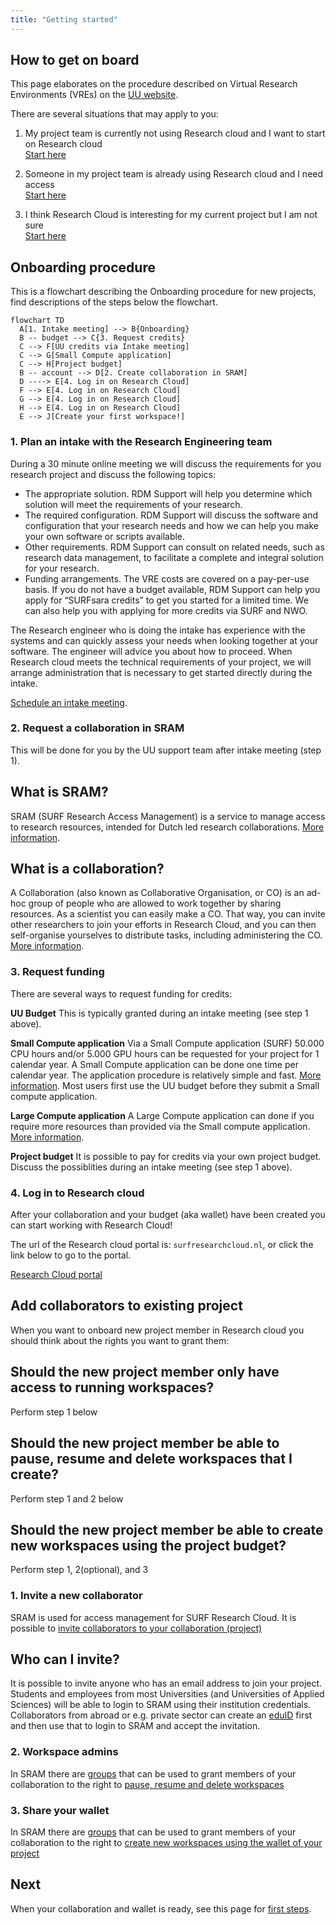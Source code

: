 ```yaml
---
title: "Getting started"
---
```


## How to get on board

This page elaborates on the procedure described on Virtual Research Environments (VREs) on the [UU website](https://www.uu.nl/en/research/research-data-management/tools-services/software-and-computing/virtual-research-environments).

There are several situations that may apply to you:  

1. My project team is currently not using Research cloud and I want to start on Research cloud  
[Start here](#steps-for-setting-up-a-new-research-cloud-project)  

2. Someone in my project team is already using Research cloud and I need access  
[Start here](#add-collaborators-to-existing-project)  

3. I think Research Cloud is interesting for my current project but I am not sure  
[Start here](#steps-for-setting-up-a-new-research-cloud-project)  

## Onboarding procedure

This is a flowchart describing the Onboarding procedure for new projects, find descriptions of the steps below the flowchart.

```mermaid
flowchart TD
  A[1. Intake meeting] --> B{Onboarding}
  B -- budget --> C{3. Request credits}
  C --> F[UU credits via Intake meeting]
  C --> G[Small Compute application]
  C --> H[Project budget]
  B -- account --> D[2. Create collaboration in SRAM]
  D ----> E[4. Log in on Research Cloud]
  F --> E[4. Log in on Research Cloud]
  G --> E[4. Log in on Research Cloud]
  H --> E[4. Log in on Research Cloud]
  E --> J[Create your first workspace!]

```

### 1. Plan an intake with the Research Engineering team
During a 30 minute online meeting we will discuss the requirements for you research project and discuss the following topics:

* The appropriate solution. RDM Support will help you determine which solution will meet the requirements of your research. 
* The required configuration. RDM Support will discuss the software and configuration that your research needs and how we can help you make your own software or scripts available.
* Other requirements. RDM Support can consult on related needs, such as research data management, to facilitate a complete and integral solution for your research.
* Funding arrangements. The VRE costs are covered on a pay-per-use basis. If you do not have a budget available, RDM Support can help you apply for “SURFsara credits” to get you started for a limited time. We can also help you with applying for more credits via SURF and NWO.

The Research engineer who is doing the intake has experience with the systems and can quickly assess your needs when looking together at your software. The engineer will advice you about how to proceed. When Research cloud meets the technical requirements of your project, we will arrange administration that is necessary to get started directly during the intake.

[Schedule an intake meeting](https://outlook.office365.com/owa/calendar/HPCSupport1@solisservices.onmicrosoft.com/bookings/).

### 2. Request a collaboration in SRAM

This will be done for you by the UU support team after intake meeting (step 1). 

::: {.callout-note collapse="true"}
## What is SRAM?

SRAM (SURF Research Access Management) is a service to manage access to research resources, intended for Dutch led research collaborations. [More information](https://servicedesk.surf.nl/wiki/display/WIKI/SURF+Research+Access+Management).
:::

::: {.callout-note collapse="true"}
## What is a collaboration?

A Collaboration (also known as Collaborative Organisation, or CO) is an ad-hoc group of people who are allowed to work together by sharing resources. As a scientist you can easily make a CO. That way, you can invite other researchers to join your efforts in Research Cloud, and you can then self-organise yourselves to distribute tasks, including administering the CO. [More information](https://servicedesk.surf.nl/wiki/pages/viewpage.action?pageId=17825822).

:::

### 3. Request funding
There are several ways to request funding for credits:  

**UU Budget**
This is typically granted during an intake meeting (see step 1 above).

**Small Compute application**
Via a Small Compute application (SURF) 50.000 CPU hours and/or 5.000 GPU hours can be requested for your project for 1 calendar year. A Small Compute application can be done one time per calendar year. The application procedure is relatively simple and fast. [More information](funding.qmd). Most users first use the UU budget before they submit a Small compute application. 

**Large Compute application**
A Large Compute application can done if you require more resources than provided via the Small compute application. [More information](funding.qmd).

**Project budget**
It is possible to pay for credits via your own project budget. Discuss the possiblities during an intake meeting (see step 1 above).

### 4. Log in to Research cloud 

After your collaboration and your budget (aka wallet) have been created you can start working with Research Cloud!

The url of the Research cloud portal is: `surfresearchcloud.nl`, or click the link below to go to the portal.

[Research Cloud portal](https://portal.live.surfresearchcloud.nl/)

## Add collaborators to existing project

When you want to onboard new project member in Research cloud you should think about the rights you want to grant them:

::: {.callout-note collapse="true"}
## Should the new project member only have access to running workspaces? 

Perform step 1 below
:::

::: {.callout-note collapse="true"}
## Should the new project member be able to pause, resume and delete workspaces that I create? 

Perform step 1 and 2 below
:::

::: {.callout-note collapse="true"}
## Should the new project member be able to create new workspaces using the project budget? 

Perform step 1, 2(optional), and 3
:::


### 1. Invite a new collaborator
SRAM is used for access management for SURF Research Cloud. It is possible to [invite collaborators to your collaboration (project)](https://servicedesk.surf.nl/wiki/display/WIKI/Invite+admins+and+members+to+a+collaboration)

::: {.callout-note collapse="true"}
## Who can I invite?

It is possible to invite anyone who has an email address to join your project. Students and employees from most Universities (and Universities of Applied Sciences) will be able to login to SRAM using their institution credentials. Collaborators from abroad or e.g. private sector can create an [eduID](https://eduid.nl/) first and then use that to login to SRAM and accept the invitation.
:::

### 2. Workspace admins
In SRAM there are [groups](https://servicedesk.surf.nl/wiki/display/WIKI/Manage+groups+of+collaboration+members) that can be used to grant members of your collaboration to the right to [pause, resume and delete workspaces](https://servicedesk.surf.nl/wiki/display/WIKI/Sharing+control%3A+workspace+admin)

### 3. Share your wallet
In SRAM there are [groups](https://servicedesk.surf.nl/wiki/display/WIKI/Manage+groups+of+collaboration+members) that can be used to grant members of your collaboration to the right to [create new workspaces using the wallet of your project](https://servicedesk.surf.nl/wiki/display/WIKI/Access+to+project+wallet)

## Next
When your collaboration and wallet is ready, see this page for [first steps](first-steps.qmd).
